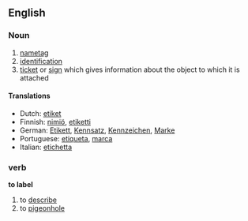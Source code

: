 ==English==
===Noun===
#[[nametag]]
#[[identification]]
#[[ticket]] or [[sign]] which gives information about the object to which it is attached

====Translations====
*Dutch: [[etiket]]
*Finnish: [[nimiö]], [[etiketti]]
*German: [[Etikett]], [[Kennsatz]], [[Kennzeichen]], [[Marke]]
*Portuguese: [[etiqueta]], [[marca]]
*Italian: [[etichetta]]

===verb===
'''to label'''
#to [[describe]]
#to [[pigeonhole]]